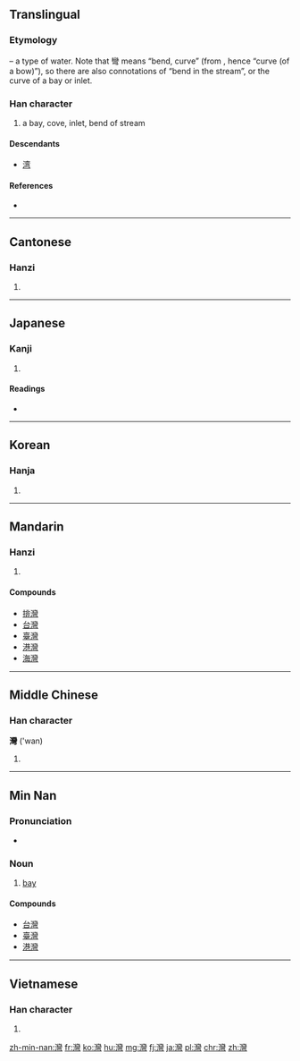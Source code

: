 {{also|湾}}
==Translingual==
{{stroke order|strokes=25}}
{{zh-forms|s=湾}}

===Etymology===
{{Han compound|水|alt1=氵|t1=water|彎|ls=psc|c1=s|c2=p}} – a type of water. Note that 彎 means “bend, curve” (from {{m|mul|弓||bow|sc=Hani}}, hence “curve (of a bow)”), so there are also connotations of “bend in the stream”, or the curve of a bay or inlet.

===Han character===
{{Han char|rn=85|rad=水|as=22|sn=25|four=3212<sub>7</sub>|canj=水女火弓 (EVFN)}}

# a bay, cove, inlet, bend of stream

====Descendants====
* [[湾]]

====References====
* {{Han ref|kx=0664.100|dkj=18823|dj=1072.340|hdz=31798.090|uh=7063|ud=28771|bh=C657|bd=50775}}

----

==Cantonese==

===Hanzi===
{{yue-hanzi|jyut=waan1|y=waan1|sim=湾}}

# {{defn|lang=yue|sort=水22}}

----

==Japanese==

===Kanji===
{{ja-kanji|grade=|rs=水22|style=ky|shin=湾}}

# {{defn|lang=ja|sort=水22}}

====Readings====
* {{ja-readings|on=[[わん]] (wan)|kun=[[いりこむ]] (irikomu)}}

----

==Korean==

===Hanja===
{{ko-hanja|hangeul=만|eumhun=|rv=man|mr=man|y=man}}

# {{defn|lang=ko|sort=水22}}

----

==Mandarin==

===Hanzi===
{{cmn-hanzi|sim=湾|pin=[[wān]] ([[wan1]])|wg=wan<sup>1</sup>}}

# {{defn|lang=cmn|sort=水22}}

====Compounds====
* [[排灣]]
* [[台灣]]
*[[臺灣]]
*[[港灣]]
*[[海灣]]
----

==Middle Chinese==

===Han character===
'''灣''' ('wan)

# {{defn|lang=ltc|sort=水22}}

----

==Min Nan==

===Pronunciation===
* {{IPA|[ uan˥˥ ]|lang=nan}}

===Noun===
{{nan-noun|t|poj=oan|pojt=oan1|tra=灣|sim=湾|rs=水22}}

# [[bay]]

====Compounds====
* [[台灣]]
*[[臺灣]]
*[[港灣]]

----

==Vietnamese==

===Han character===
{{vi-hantu|[[loan]], [[loáng]], [[loãng]], [[vịnh]]|rs=水22}}

# {{defn|lang=vi|sort=水22}}

[[zh-min-nan:灣]]
[[fr:灣]]
[[ko:灣]]
[[hu:灣]]
[[mg:灣]]
[[fj:灣]]
[[ja:灣]]
[[pl:灣]]
[[chr:灣]]
[[zh:灣]]